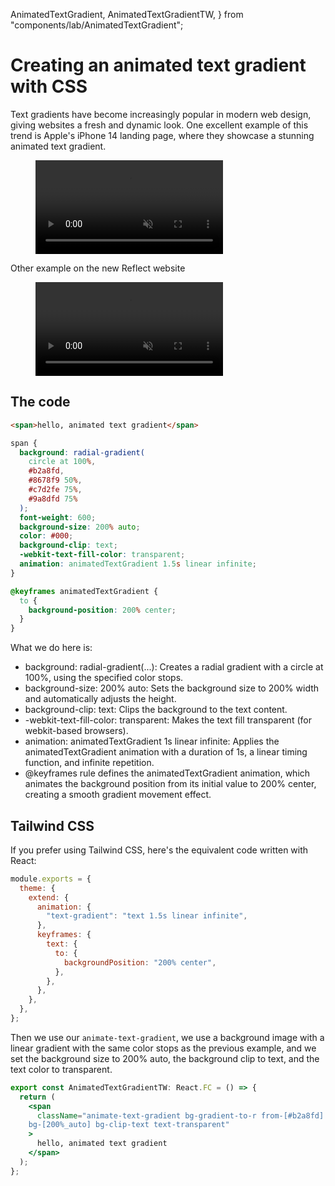   AnimatedTextGradient,
  AnimatedTextGradientTW,
} from "components/lab/AnimatedTextGradient";

<LayoutBlog >

# Creating an animated text gradient with CSS

Text gradients have become increasingly popular in modern web design, giving websites a fresh and dynamic look. One excellent example of this trend is Apple's iPhone 14 landing page, where they showcase a stunning animated text gradient.

<figure>
  <video
    playsInline
    muted
    loop
    autoPlay
    src="/blog/animated-text-gradient-iphone14.mp4"
    alt="Animated text gradient iPhone 14"
    className="m-auto h-full w-96"
  />
  <figcaption>
    [Animated text gradient on iPhone 14 landing
    page](https://www.apple.com/iphone-14/)
  </figcaption>
</figure>

Other example on the new Reflect website

<figure>
  <video
    playsInline
    muted
    loop
    autoPlay
    src="/blog/animted-text-gradient-reflect.mp4"
    alt="Animated text gradient Reflect"
    className="m-auto h-full w-96 rounded-xl border border-slate-600/50"
  />
  <figcaption>
    [Animated text gradient on Reflect website](https://reflect.app/)
  </figcaption>
</figure>

## The code

<div className="flex items-center justify-center rounded-xl border border-slate-600/50 bg-slate-950 px-4 py-12">
  <AnimatedTextGradient />
</div>

```html
<span>hello, animated text gradient</span>
```

```css
span {
  background: radial-gradient(
    circle at 100%,
    #b2a8fd,
    #8678f9 50%,
    #c7d2fe 75%,
    #9a8dfd 75%
  );
  font-weight: 600;
  background-size: 200% auto;
  color: #000;
  background-clip: text;
  -webkit-text-fill-color: transparent;
  animation: animatedTextGradient 1.5s linear infinite;
}

@keyframes animatedTextGradient {
  to {
    background-position: 200% center;
  }
}
```

What we do here is:

- background: radial-gradient(...): Creates a radial gradient with a circle at 100%, using the specified color stops.
- background-size: 200% auto: Sets the background size to 200% width and automatically adjusts the height.
- background-clip: text: Clips the background to the text content.
- -webkit-text-fill-color: transparent: Makes the text fill transparent (for webkit-based browsers).
- animation: animatedTextGradient 1s linear infinite: Applies the animatedTextGradient animation with a duration of 1s, a linear timing function, and infinite repetition.
- @keyframes rule defines the animatedTextGradient animation, which animates the background position from its initial value to 200% center, creating a smooth gradient movement effect.

## Tailwind CSS

If you prefer using Tailwind CSS, here's the equivalent code written with React:

```js tailwind.config.js
module.exports = {
  theme: {
    extend: {
      animation: {
        "text-gradient": "text 1.5s linear infinite",
      },
      keyframes: {
        text: {
          to: {
            backgroundPosition: "200% center",
          },
        },
      },
    },
  },
};
```

Then we use our `animate-text-gradient`, we use a background image with a linear gradient with the same color stops as the previous example, and we set the background size to 200% auto, the background clip to text, and the text color to transparent.

```jsx
export const AnimatedTextGradientTW: React.FC = () => {
  return (
    <span
      className="animate-text-gradient bg-gradient-to-r from-[#b2a8fd] via-[#8678f9] to-[#c7d2fe] 
    bg-[200%_auto] bg-clip-text text-transparent"
    >
      hello, animated text gradient
    </span>
  );
};
```

</LayoutBlog>
